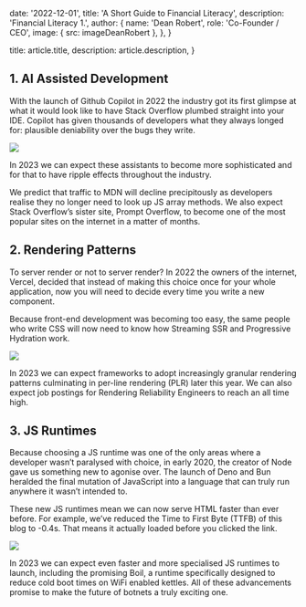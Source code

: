 
  date: '2022-12-01',
  title: 'A Short Guide to Financial Literacy',
  description:
    'Financial Literacy 1.',
  author: {
    name: 'Dean Robert',
    role: 'Co-Founder / CEO',
    image: { src: imageDeanRobert },
  },
}

  title: article.title,
  description: article.description,
}

## 1. AI Assisted Development

With the launch of Github Copilot in 2022 the industry got its first glimpse at what it would look like to have Stack Overflow plumbed straight into your IDE. Copilot has given thousands of developers what they always longed for: plausible deniability over the bugs they write.

![](./pilot.jpg)

In 2023 we can expect these assistants to become more sophisticated and for that to have ripple effects throughout the industry.

We predict that traffic to MDN will decline precipitously as developers realise they no longer need to look up JS array methods. We also expect Stack Overflow’s sister site, Prompt Overflow, to become one of the most popular sites on the internet in a matter of months.

## 2. Rendering Patterns

To server render or not to server render? In 2022 the owners of the internet, Vercel, decided that instead of making this choice once for your whole application, now you will need to decide every time you write a new component.

Because front-end development was becoming too easy, the same people who write CSS will now need to know how Streaming SSR and Progressive Hydration work.

![](./server.jpg)

In 2023 we can expect frameworks to adopt increasingly granular rendering patterns culminating in per-line rendering (PLR) later this year. We can also expect job postings for Rendering Reliability Engineers to reach an all time high.

## 3. JS Runtimes

Because choosing a JS runtime was one of the only areas where a developer wasn’t paralysed with choice, in early 2020, the creator of Node gave us something new to agonise over. The launch of Deno and Bun heralded the final mutation of JavaScript into a language that can truly run anywhere it wasn’t intended to.

These new JS runtimes mean we can now serve HTML faster than ever before. For example, we’ve reduced the Time to First Byte (TTFB) of this blog to -0.4s. That means it actually loaded before you clicked the link.

![](./laptop.jpg)

In 2023 we can expect even faster and more specialised JS runtimes to launch, including the promising Boil, a runtime specifically designed to reduce cold boot times on WiFi enabled kettles. All of these advancements promise to make the future of botnets a truly exciting one.
